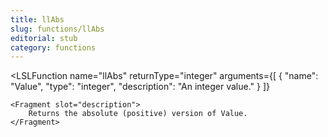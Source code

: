 ```yaml
---
title: llAbs
slug: functions/llAbs
editorial: stub
category: functions
---
```


<LSLFunction
	name="llAbs"
	returnType="integer"
	arguments={[
	{
		"name": "Value",
		"type": "integer",
		"description": "An integer value."
	}
]}
>
	<Fragment slot="description">
		Returns the absolute (positive) version of Value.
	</Fragment>
</LSLFunction>

